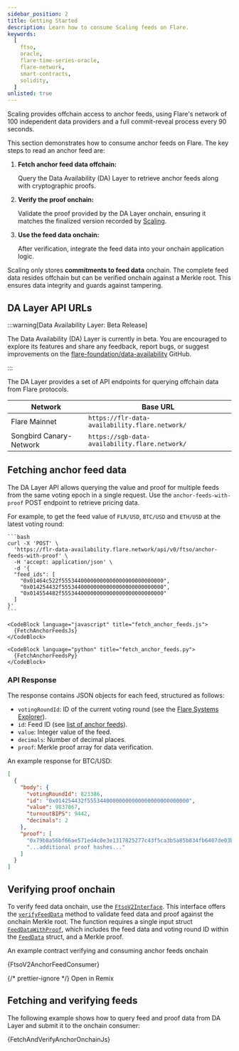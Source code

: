 ```yaml
---
sidebar_position: 2
title: Getting Started
description: Learn how to consume Scaling feeds on Flare.
keywords:
  [
    ftso,
    oracle,
    flare-time-series-oracle,
    flare-network,
    smart-contracts,
    solidity,
  ]
unlisted: true
---
```



Scaling provides offchain access to anchor feeds, using Flare's network of 100 independent data providers and a full commit-reveal process every 90 seconds.

This section demonstrates how to consume anchor feeds on Flare. The key steps to read an anchor feed are:

1. **Fetch anchor feed data offchain:**

   Query the Data Availability (DA) Layer to retrieve anchor feeds along with cryptographic proofs.

2. **Verify the proof onchain:**

   Validate the proof provided by the DA Layer onchain, ensuring it matches the finalized version recorded by [Scaling](/ftso/scaling/overview).

3. **Use the feed data onchain:**

   After verification, integrate the feed data into your onchain application logic.

Scaling only stores **commitments to feed data** onchain. The complete feed data resides offchain but can be verified onchain against a Merkle root. This ensures data integrity and guards against tampering.

## DA Layer API URLs

:::warning[Data Availability Layer: Beta Release]

The Data Availability (DA) Layer is currently in beta.
You are encouraged to explore its features and share any feedback, report bugs, or suggest improvements on the [flare-foundation/data-availability](https://github.com/flare-foundation/data-availability) GitHub.

:::

The DA Layer provides a set of API endpoints for querying offchain data from Flare protocols.

| Network                 | Base URL                                       |
| ----------------------- | ---------------------------------------------- |
| Flare Mainnet           | `https://flr-data-availability.flare.network/` |
| Songbird Canary-Network | `https://sgb-data-availability.flare.network/` |

## Fetching anchor feed data

The DA Layer API allows querying the value and proof for multiple feeds from the same voting epoch in a single request. Use the `anchor-feeds-with-proof` POST endpoint to retrieve pricing data.

For example, to get the feed value of `FLR/USD`, `BTC/USD` and `ETH/USD` at the latest voting round:

<Tabs>
  <TabItem value="curl" label="curl" default>

    ```bash
    curl -X 'POST' \
      'https://flr-data-availability.flare.network/api/v0/ftso/anchor-feeds-with-proof' \
      -H 'accept: application/json' \
      -d '{
      "feed_ids": [
        "0x01464c522f55534400000000000000000000000000",
        "0x014254432f55534400000000000000000000000000",
        "0x014554482f55534400000000000000000000000000"
      ]
    }'
    ```

  </TabItem>
  <TabItem value="javascript" label="Javascript">

    <CodeBlock language="javascript" title="fetch_anchor_feeds.js">
      {FetchAnchorFeedsJs}
    </CodeBlock>

  </TabItem>
  <TabItem value="python" label="Python">

    <CodeBlock language="python" title="fetch_anchor_feeds.py">
      {FetchAnchorFeedsPy}
    </CodeBlock>

  </TabItem>
</Tabs>

### API Response

The response contains JSON objects for each feed, structured as follows:

- `votingRoundId`: ID of the current voting round (see the [Flare Systems Explorer](https://flare-systems-explorer.flare.network/voting-epoch)).
- `id`: Feed ID (see [list of anchor feeds](/ftso/scaling/anchor-feeds)).
- `value`: Integer value of the feed.
- `decimals`: Number of decimal places.
- `proof`: Merkle proof array for data verification.

An example response for BTC/USD:

```json
[
  {
    "body": {
      "votingRoundId": 823386,
      "id": "0x014254432f55534400000000000000000000000000",
      "value": 9837867,
      "turnoutBIPS": 9442,
      "decimals": 2
    },
    "proof": [
      "0x79b8a56bf66ae571ed4c0e3e1317825277c43f5ca3b5a85b834fb6407de03b63",
      "...additional proof hashes..."
    ]
  }
]
```

## Verifying proof onchain

To verify feed data onchain, use the [`FtsoV2Interface`](/ftso/solidity-reference/FtsoV2Interface). This interface offers the [`verifyFeedData`](/ftso/solidity-reference/FtsoV2Interface#verifyfeeddata) method to validate feed data and proof against the onchain Merkle root.
The function requires a single input struct [`FeedDataWithProof`](/ftso/solidity-reference/FtsoV2Interface#feeddatawithproof), which includes the feed data and voting round ID within the [`FeedData`](/ftso/solidity-reference/FtsoV2Interface#feeddata) struct, and a Merkle proof.

An example contract verifying and consuming anchor feeds onchain

<CodeBlock language="solidity" title="FtsoV2AnchorFeedConsumer.sol">
  {FtsoV2AnchorFeedConsumer}
</CodeBlock>

{/* prettier-ignore */}
<Remix fileName="FtsoV2AnchorFeedConsumer.sol">Open in Remix</Remix>

## Fetching and verifying feeds

The following example shows how to query feed and proof data from DA Layer and submit it to the onchain consumer:

<CodeBlock language="javascript" title="fetch_and_verify_anchor_onchain.js">
  {FetchAndVerifyAnchorOnchainJs}
</CodeBlock>
